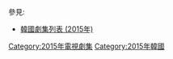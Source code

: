 {{Catnav|頁面分類|...|電視節目|電視劇|每年電視影集|2015年電視影集}}
{{Catnav|頁面分類|...|电视节目|电视剧|各國電視劇|韓國電視劇|每年韓國電視劇集}}

{{cat year nav
| year = 2015
| cat = 韓國電視劇集 
| sortkey = 韓國電視劇集
| article = 韓國電視劇
| in = 
}}
參見:
*[[韓國劇集列表_(2015年)|韓國劇集列表 (2015年)]]

[[Category:2015年電視劇集|Category:2015年電視劇集]]
[[Category:2015年韓國|Category:2015年韓國]]